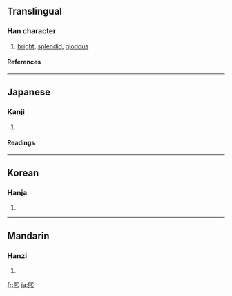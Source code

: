 {{see|熙}}

==Translingual==
===Han character===
{{Han char|rn=86|rad=火|as=09|sn=13|four=|canj=尸山火 (SUF)}}
# [[bright]], [[splendid]], [[glorious]]
====References====
{{Han ref|kx=0676.170|dkj=19192|dj=1087.210|hdz=32220.131|uh=7155|ud=29013}}

----
==Japanese==
===Kanji===
{{ja-kanji|grade=|rs=火09}}
# {{defn|Japanese}} 
====Readings====
{{ja-readings|on=[[き]] (ki)|kun=[[ひかり]] (hikari), [[ひかる]] (hikaru)}}

----
==Korean==
===Hanja===
{{ko-hanja|hangeul=희|eumhun=|rv=hui|mr=hŭi|y=huy}}
# {{defn|Korean}}

----
==Mandarin==
===Hanzi===
{{cmn-hanzi|pin=[[xī]] ([[xi1]]), [[xuān]] ([[xuan1]])|wg=hsi<sup>1</sup>, hsüan<sup>1</sup>}}
# {{defn|Mandarin}}

[[fr:煕]]
[[ja:煕]]